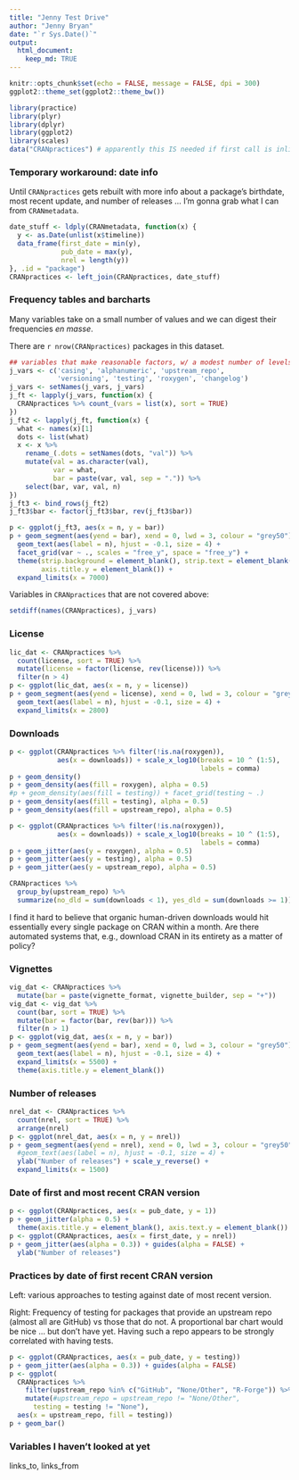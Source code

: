 ```yaml
---
title: "Jenny Test Drive"
author: "Jenny Bryan"
date: "`r Sys.Date()`"
output:
  html_document:
    keep_md: TRUE
---
```


```r
knitr::opts_chunk$set(echo = FALSE, message = FALSE, dpi = 300)
ggplot2::theme_set(ggplot2::theme_bw())
```

```r
library(practice)
library(plyr)
library(dplyr)
library(ggplot2)
library(scales)
data("CRANpractices") # apparently this IS needed if first call is inline?
```

### Temporary workaround: date info

Until `CRANpractices` gets rebuilt with more info about a package's birthdate, most recent update, and number of releases ... I'm gonna grab what I can from `CRANmetadata`.

```r
date_stuff <- ldply(CRANmetadata, function(x) {
  y <- as.Date(unlist(x$timeline))
  data_frame(first_date = min(y),
             pub_date = max(y),
             nrel = length(y))
}, .id = "package")
CRANpractices <- left_join(CRANpractices, date_stuff)
```

### Frequency tables and barcharts

Many variables take on a small number of values and we can digest their frequencies *en masse*.

There are `r nrow(CRANpractices)` packages in this dataset.

```r
## variables that make reasonable factors, w/ a modest number of levels
j_vars <- c('casing', 'alphanumeric', 'upstream_repo',
            'versioning', 'testing', 'roxygen', 'changelog')
j_vars <- setNames(j_vars, j_vars)
j_ft <- lapply(j_vars, function(x) {
  CRANpractices %>% count_(vars = list(x), sort = TRUE)
})
j_ft2 <- lapply(j_ft, function(x) {
  what <- names(x)[1]
  dots <- list(what)
  x <- x %>%
    rename_(.dots = setNames(dots, "val")) %>% 
    mutate(val = as.character(val),
           var = what,
           bar = paste(var, val, sep = ".")) %>% 
    select(bar, var, val, n)
})
j_ft3 <- bind_rows(j_ft2)
j_ft3$bar <- factor(j_ft3$bar, rev(j_ft3$bar))
```

```r
p <- ggplot(j_ft3, aes(x = n, y = bar))
p + geom_segment(aes(yend = bar), xend = 0, lwd = 3, colour = "grey50") +
  geom_text(aes(label = n), hjust = -0.1, size = 4) +
  facet_grid(var ~ ., scales = "free_y", space = "free_y") +
  theme(strip.background = element_blank(), strip.text = element_blank(),
        axis.title.y = element_blank()) +
  expand_limits(x = 7000)
```

Variables in `CRANpractices` that are not covered above:

```r
setdiff(names(CRANpractices), j_vars)
```

### License

```r
lic_dat <- CRANpractices %>%
  count(license, sort = TRUE) %>% 
  mutate(license = factor(license, rev(license))) %>% 
  filter(n > 4)
p <- ggplot(lic_dat, aes(x = n, y = license))
p + geom_segment(aes(yend = license), xend = 0, lwd = 3, colour = "grey50") +
  geom_text(aes(label = n), hjust = -0.1, size = 4) +
  expand_limits(x = 2800)
```

### Downloads

```r
p <- ggplot(CRANpractices %>% filter(!is.na(roxygen)),
            aes(x = downloads)) + scale_x_log10(breaks = 10 ^ (1:5),
                                                labels = comma)
p + geom_density()
p + geom_density(aes(fill = roxygen), alpha = 0.5)
#p + geom_density(aes(fill = testing)) + facet_grid(testing ~ .)
p + geom_density(aes(fill = testing), alpha = 0.5)
p + geom_density(aes(fill = upstream_repo), alpha = 0.5)
```

```r
p <- ggplot(CRANpractices %>% filter(!is.na(roxygen)),
            aes(x = downloads)) + scale_x_log10(breaks = 10 ^ (1:5),
                                                labels = comma)
p + geom_jitter(aes(y = roxygen), alpha = 0.5)
p + geom_jitter(aes(y = testing), alpha = 0.5)
p + geom_jitter(aes(y = upstream_repo), alpha = 0.5)
```

```r
CRANpractices %>% 
  group_by(upstream_repo) %>% 
  summarize(no_dld = sum(downloads < 1), yes_dld = sum(downloads >= 1))
```

I find it hard to believe that organic human-driven downloads would hit essentially every single package on CRAN within a month. Are there automated systems that, e.g., download CRAN in its entirety as a matter of policy? 

### Vignettes

```r
vig_dat <- CRANpractices %>% 
  mutate(bar = paste(vignette_format, vignette_builder, sep = "+"))
vig_dat <- vig_dat %>%
  count(bar, sort = TRUE) %>% 
  mutate(bar = factor(bar, rev(bar))) %>% 
  filter(n > 1)
p <- ggplot(vig_dat, aes(x = n, y = bar))
p + geom_segment(aes(yend = bar), xend = 0, lwd = 3, colour = "grey50") +
  geom_text(aes(label = n), hjust = -0.1, size = 4) +
  expand_limits(x = 5500) +
  theme(axis.title.y = element_blank()) 
```

### Number of releases

```r
nrel_dat <- CRANpractices %>%
  count(nrel, sort = TRUE) %>% 
  arrange(nrel)
p <- ggplot(nrel_dat, aes(x = n, y = nrel))
p + geom_segment(aes(yend = nrel), xend = 0, lwd = 3, colour = "grey50") +
  #geom_text(aes(label = n), hjust = -0.1, size = 4) +
  ylab("Number of releases") + scale_y_reverse() +
  expand_limits(x = 1500)
```

### Date of first and most recent CRAN version

```r
p <- ggplot(CRANpractices, aes(x = pub_date, y = 1))
p + geom_jitter(alpha = 0.5) +
  theme(axis.title.y = element_blank(), axis.text.y = element_blank())
p <- ggplot(CRANpractices, aes(x = first_date, y = nrel))
p + geom_jitter(aes(alpha = 0.3)) + guides(alpha = FALSE) +
  ylab("Number of releases")
```

### Practices by date of first recent CRAN version

Left: various approaches to testing against date of most recent version.

Right: Frequency of testing for packages that provide an upstream repo (almost all are GitHub) vs those that do not. A proportional bar chart would be nice ... but don't have yet. Having such a repo appears to be strongly correlated with having tests.

```r
p <- ggplot(CRANpractices, aes(x = pub_date, y = testing))
p + geom_jitter(aes(alpha = 0.3)) + guides(alpha = FALSE)
p <- ggplot(
  CRANpractices %>% 
    filter(upstream_repo %in% c("GitHub", "None/Other", "R-Forge")) %>% 
    mutate(#upstream_repo = upstream_repo != "None/Other",
      testing = testing != "None"),
  aes(x = upstream_repo, fill = testing))
p + geom_bar()
```

### Variables I haven't looked at yet

links_to, links_from
